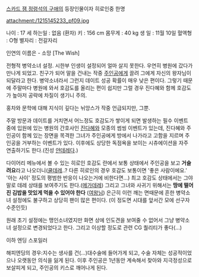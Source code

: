 [[스카드 잼 정령석의 구애]]의 등장인물이자 히로인중 한명

attachment:/1215145233_pf09.jpg

나이 : 17 세 
하는일 : 없음 (환자)
키 : 156 cm
몸무게 : 40 kg
생  일 : 11월 10일
혈액형 : O형
별자리 : 전갈자리

인연의 이름은 - 소망 [The Wish] 

전형적 병약소녀 설정. 시한부 인생이 설정되어 얼마 살지 못한다.
우연히 병원에 갔다가 만나게 되었고. 친구가 되어 말을 건내는
작중 [[주인공]]에게 끌려 그에게 자신의 왕자님이 되달라고
한다. 병약소녀라서 그런지 데이트 성공 확률이 매우 낮은 편이다. 그렇기 때문에 주말마다 병원에 와서 호감도를 올리는 편이 쉽지만 그럴 경우 진다혜와 함께 호감도가 높아저 공략에 차질이 생기니 주의.

홍차와 문학에 대해 지식이 깊다는 뉘앙스가 작중 언급되지만, 그뿐.


주말 방문과 데이트를 거치면서 어느정도 호감도가 쌓이게 되면 발생하는 필수 이벤트 중에 입원에 있는 병원의 간호사인 [[진다혜]]와 모종의 썸씽 이벤트가 있는데, 진다혜와 주인공이 함께 있는 장면을 목격한 그녀가 주인공에게 방에서 나가라고 고함을 지르며 주인공을 거부하는 이벤트가 있다. 이후에도 상당한 독점욕을 보이는 시츄에이션을 자주 연출하기도 한다.(진성 [[얀데레]]다.)

다이어리 메뉴에서 볼 수 있는 히로인 호감도 란에서 보통 상태에서 주인공을 보고 '''거슬려요'''라고 나오더니([[쿨데레]]..? 다른 히로인의 경우 호감도 보통이면 '좋은 사람이에요.' '아는 사이' 정도의 평범한 반응이 나오는거에 비한다면...) 최고 호감도 상태에서는 그야말로 데레 상태를 보여주기도 한다.([[메가데레]]) 그리고 그녀와 사귀기 위해서는 '''땅에 떨어진 김밥을 맛있게 먹을 수 있어야 한다''' ([[여왕님]]) 은근히 이런 깨는 면때문에 흔한 병약소녀 설정에도 불구하고 상당히 팬이 많은 편이다. (이 정도면 시대를 앞서간 모에 선구자 수준인듯)

원래 초기 설정에는 맹인소녀였지만 화면 상에 인도견을 보여줄 수 없어서 그냥 병약소녀 설정으로 변경되었다고 한다. 그리고 이상할 정도로 관련 CG 퀄리티가 좋다(...)










이하 엔딩 스포일러










































해피엔딩의 경우:지수는 생사를 건(...)대수술에 들어가게 되고, 수술 자체는 성공적이었으나 오랫동안 의식을 잃게 된다. 이후 주인공은 1년동안 계속해서 찾아와 지극정성으로 보살피게 되고, 주인공의 키스로 깨어나게 된다.
